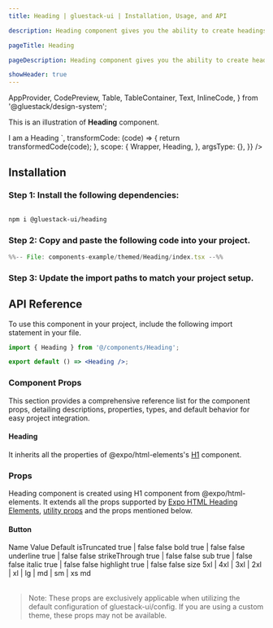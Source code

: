 ```yaml
---
title: Heading | gluestack-ui | Installation, Usage, and API

description: Heading component gives you the ability to create headings for your page with different sizes and semantics from h1 to h6.

pageTitle: Heading

pageDescription: Heading component gives you the ability to create headings for your page with different sizes and semantics from h1 to h6.

showHeader: true
---
```



<Meta title="with-gluestack-style/components/Typography/Heading" />

  AppProvider,
  CodePreview,
  Table,
  TableContainer,
  Text,
  InlineCode,
} from '@gluestack/design-system';


This is an illustration of **Heading** component.

<Wrapper>
  <CodePreview
    showComponentRenderer={true}
    showArgsController={false}
    metaData={{
      code: `
        <Heading>I am a Heading</Heading>
      `,
      transformCode: (code) => {
        return transformedCode(code);
      },
      scope: {
        Wrapper,
        Heading,
      },
      argsType: {},
    }}
  />
</Wrapper>

<br />

## Installation

### Step 1: Install the following dependencies:

```bash

npm i @gluestack-ui/heading

```

### Step 2: Copy and paste the following code into your project.

```jsx
%%-- File: components-example/themed/Heading/index.tsx --%%
```

### Step 3: Update the import paths to match your project setup.

## API Reference

To use this component in your project, include the following import statement in your file.

```jsx
import { Heading } from '@/components/Heading';
```

```jsx
export default () => <Heading />;
```

### Component Props

This section provides a comprehensive reference list for the component props, detailing descriptions, properties, types, and default behavior for easy project integration.

#### Heading

It inherits all the properties of @expo/html-elements's [H1](https://github.com/expo/expo/tree/main/packages/html-elements) component.

### Props

Heading component is created using H1 component from @expo/html-elements. It extends all the props supported by [Expo HTML Heading Elements](https://www.npmjs.com/package/@expo/html-elements/v/0.0.5), [utility props](/ui/docs/styling/utility-and-sx-props) and the props mentioned below.

#### Button

<Wrapper>
  <TableContainer>
    <Table>
      <Table.THead>
        <Table.TR>
          <Table.TH>
            <Table.TText>Name</Table.TText>
          </Table.TH>
          <Table.TH>
            <Table.TText>Value</Table.TText>
          </Table.TH>
          <Table.TH>
            <Table.TText>Default</Table.TText>
          </Table.TH>
        </Table.TR>
      </Table.THead>
      <Table.TBody>
        <Table.TR>
          <Table.TD>
            <Table.TText>
              <InlineCode>isTruncated</InlineCode>
            </Table.TText>
          </Table.TD>
          <Table.TD>
            <Table.TText>true | false</Table.TText>
          </Table.TD>
          <Table.TD>
            <Table.TText>false</Table.TText>
          </Table.TD>
        </Table.TR>
        <Table.TR>
          <Table.TD>
            <Table.TText>
              <InlineCode>bold</InlineCode>
            </Table.TText>
          </Table.TD>
          <Table.TD>
            <Table.TText>true | false</Table.TText>
          </Table.TD>
          <Table.TD>
            <Table.TText>false</Table.TText>
          </Table.TD>
        </Table.TR>
        <Table.TR>
          <Table.TD>
            <Table.TText>
              <InlineCode>underline</InlineCode>
            </Table.TText>
          </Table.TD>
          <Table.TD>
            <Table.TText>true | false</Table.TText>
          </Table.TD>
          <Table.TD>
            <Table.TText>false</Table.TText>
          </Table.TD>
        </Table.TR>
        <Table.TR>
          <Table.TD>
            <Table.TText>
              <InlineCode>strikeThrough</InlineCode>
            </Table.TText>
          </Table.TD>
          <Table.TD>
            <Table.TText>true | false</Table.TText>
          </Table.TD>
          <Table.TD>
            <Table.TText>false</Table.TText>
          </Table.TD>
        </Table.TR>
        <Table.TR>
          <Table.TD>
            <Table.TText>
              <InlineCode>sub</InlineCode>
            </Table.TText>
          </Table.TD>
          <Table.TD>
            <Table.TText>true | false</Table.TText>
          </Table.TD>
          <Table.TD>
            <Table.TText>false</Table.TText>
          </Table.TD>
        </Table.TR>
        <Table.TR>
          <Table.TD>
            <Table.TText>
              <InlineCode>italic</InlineCode>
            </Table.TText>
          </Table.TD>
          <Table.TD>
            <Table.TText>true | false</Table.TText>
          </Table.TD>
          <Table.TD>
            <Table.TText>false</Table.TText>
          </Table.TD>
        </Table.TR>
        <Table.TR>
          <Table.TD>
            <Table.TText>
              <InlineCode>highlight</InlineCode>
            </Table.TText>
          </Table.TD>
          <Table.TD>
            <Table.TText>true | false</Table.TText>
          </Table.TD>
          <Table.TD>
            <Table.TText>false</Table.TText>
          </Table.TD>
        </Table.TR>
        <Table.TR>
          <Table.TD>
            <Table.TText>
              <InlineCode>size</InlineCode>
            </Table.TText>
          </Table.TD>
          <Table.TD>
            <Table.TText>
              5xl | 4xl | 3xl | 2xl | xl | lg | md | sm | xs
            </Table.TText>
          </Table.TD>
          <Table.TD>
            <Table.TText>md</Table.TText>
          </Table.TD>
        </Table.TR>
      </Table.TBody>
    </Table>
  </TableContainer>
</Wrapper>

> Note: These props are exclusively applicable when utilizing the default configuration of gluestack-ui/config. If you are using a custom theme, these props may not be available.